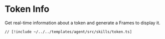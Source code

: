# Token Info

Get real-time information about a token and generate a Frames to display it.

```tsx [src/skills/token.ts]
// [!include ~/../../templates/agent/src/skills/token.ts]
```
